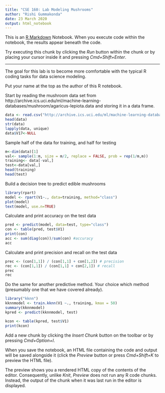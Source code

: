 ```yaml
---
title: "CSE 160: Lab Modeling Mushrooms"
author: "Rishi Gummakonda" 
date: 23 March 2020
output: html_notebook
---
```


This is an [R Markdown](http://rmarkdown.rstudio.com) Notebook. When you execute code within the notebook, the results appear beneath the code. 

Try executing this chunk by clicking the *Run* button within the chunk or by placing your cursor inside it and pressing *Cmd+Shift+Enter*. 

---

The goal for this lab is to become more comfortable with the typical R coding tasks for data science modeling.

Put your name at the top as the author of this R notebook.

Start by reading the mushroom data set from http://archive.ics.uci.edu/ml/machine-learning-databases/mushroom/agaricus-lepiota.data and storing it in a data frame.
```r
data <- read.csv("http://archive.ics.uci.edu/ml/machine-learning-databases/mushroom/agaricus-lepiota.data", header=FALSE, colClasses = "factor")
head(data)
str(data)
lapply(data, unique)
data$V17<-NULL

```

Sample half of the data for training, and half for testing

```r
m<-dim(data)[1]
val<- sample(1:m, size = m/2, replace = FALSE, prob = rep(1/m,m))
training<- data[-val,]
test<-data[val,]
head(training)
head(test)


```

Build a decision tree to predict edible mushrooms
```r

library(rpart)
model <- rpart(V1~., data=training, method="class")
plot(model)
text(model, use.n=TRUE)

```

Calculate and print accuracy on the test data
```r
pred <- predict(model, data=test, type="class")
con <- table(pred, test$V1)
print(con)
acc <- sum(diag(con))/sum(con) #accuracy
acc


```

Calculate and print precision and recall on the test data
```r
prec <- (con[1,1]) / (con[1,1] + con[1,2]) # precision
rec <- (con[1,1]) / (con[1,1] + con[2,1]) # recall
prec
rec

```

Do the same for another predictive method.  Your choice which method (presumably one that we have covered already).
```r
library("kknn")
kknnmodel <- train.kknn(V1 ~., training, kmax = 50)
summary(kknnmodel)
kpred <- predict(kknnmodel, test)

kcon <- table(kpred, test$V1)
print(kcon)

```

Add a new chunk by clicking the *Insert Chunk* button on the toolbar or by pressing *Cmd+Option+I*.

When you save the notebook, an HTML file containing the code and output will be saved alongside it (click the *Preview* button or press *Cmd+Shift+K* to preview the HTML file). 

The preview shows you a rendered HTML copy of the contents of the editor. Consequently, unlike *Knit*, *Preview* does not run any R code chunks. Instead, the output of the chunk when it was last run in the editor is displayed.

